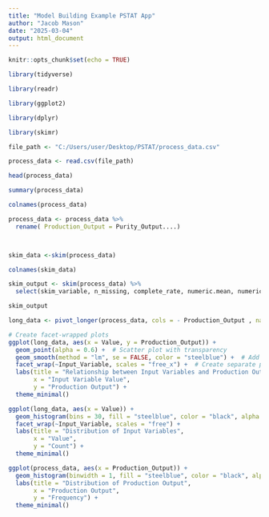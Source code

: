 ---
title: "Model Building Example PSTAT App"
author: "Jacob Mason"
date: "2025-03-04"
output: html_document
---

```{r setup, include=FALSE}
knitr::opts_chunk$set(echo = TRUE)
```

```{r}
library(tidyverse)

library(readr)

library(ggplot2)

library(dplyr)

library(skimr)
```







```{r}

file_path <- "C:/Users/user/Desktop/PSTAT/process_data.csv"

process_data <- read.csv(file_path)

head(process_data)

summary(process_data)

colnames(process_data)

process_data <- process_data %>%
  rename( Production_Output = Purity_Output....)



skim_data <-skim(process_data)

colnames(skim_data)

skim_output <- skim(process_data) %>%
  select(skim_variable, n_missing, complete_rate, numeric.mean, numeric.sd, numeric.p0, numeric.p50, numeric.p100) %>% mutate_if(is.numeric, ~round(., 2))

skim_output

```

```{r}
long_data <- pivot_longer(process_data, cols = - Production_Output , names_to = "Input_Variable", values_to = "Value")

# Create facet-wrapped plots
ggplot(long_data, aes(x = Value, y = Production_Output)) +
  geom_point(alpha = 0.6) +  # Scatter plot with transparency
  geom_smooth(method = "lm", se = FALSE, color = "steelblue") +  # Add linear trend line
  facet_wrap(~Input_Variable, scales = "free_x") +  # Create separate plots per input
  labs(title = "Relationship between Input Variables and Production Output",
       x = "Input Variable Value",
       y = "Production Output") +
  theme_minimal()
```

```{r}
ggplot(long_data, aes(x = Value)) +
  geom_histogram(bins = 30, fill = "steelblue", color = "black", alpha = 0.7) +  
  facet_wrap(~Input_Variable, scales = "free") +  
  labs(title = "Distribution of Input Variables",
       x = "Value",
       y = "Count") +
  theme_minimal()
```
```{r}
ggplot(process_data, aes(x = Production_Output)) +
  geom_histogram(binwidth = 1, fill = "steelblue", color = "black", alpha = 0.7) +
  labs(title = "Distribution of Production Output",
       x = "Production Output",
       y = "Frequency") +
  theme_minimal()
```

